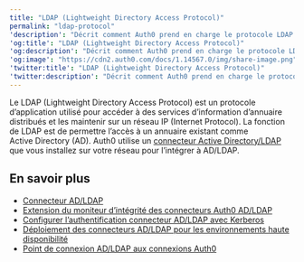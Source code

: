 ---
title: "LDAP (Lightweight Directory Access Protocol)"
permalink: "ldap-protocol"
'description': "Décrit comment Auth0 prend en charge le protocole LDAP (Lightweight Directory Access Protocol)."
'og:title': "LDAP (Lightweight Directory Access Protocol)"
'og:description': "Décrit comment Auth0 prend en charge le protocole LDAP (Lightweight Directory Access Protocol)."
'og:image': "https://cdn2.auth0.com/docs/1.14567.0/img/share-image.png"
'twitter:title': "LDAP (Lightweight Directory Access Protocol)"
'twitter:description': "Décrit comment Auth0 prend en charge le protocole LDAP (Lightweight Directory Access Protocol)."
---

Le LDAP (Lightweight Directory Access Protocol) est un protocole d’application utilisé pour accéder à des services d’information d’annuaire distribués et les maintenir sur un réseau IP (Internet Protocol). La fonction de LDAP est de permettre l’accès à un annuaire existant comme Active Directory (AD). Auth0 utilise un [connecteur Active Directory/LDAP](/docs/docs/fr-ca/authenticate/identity-providers/enterprise-identity-providers/active-directory-ldap/ad-ldap-connector) que vous installez sur votre réseau pour l’intégrer à AD/LDAP.

## En savoir plus

* [Connecteur AD/LDAP](/docs/docs/fr-ca/authenticate/identity-providers/enterprise-identity-providers/active-directory-ldap/ad-ldap-connector)
* [Extension du moniteur d’intégrité des connecteurs Auth0 AD/LDAP](/docs/docs/fr-ca/customize/extensions/ad-ldap-connector-health-monitor)
* [Configurer l’authentification connecteur AD/LDAP avec Kerberos](/docs/docs/fr-ca/authenticate/identity-providers/enterprise-identity-providers/active-directory-ldap/ad-ldap-connector/configure-ad-ldap-connector-with-kerberos)
* [Déploiement des connecteurs AD/LDAP pour les environnements haute disponibilité](/docs/docs/fr-ca/authenticate/identity-providers/enterprise-identity-providers/active-directory-ldap/ad-ldap-connector/ad-ldap-high-availability)
* [Point de connexion AD/LDAP aux connexions Auth0](/docs/docs/fr-ca/authenticate/identity-providers/enterprise-identity-providers/active-directory-ldap/ad-ldap-connector/ad-ldap-connector-to-auth0)